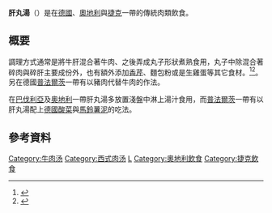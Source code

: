 {{noteTA
|1=zh-cn:土豆; zh-hk:薯仔; zh-mo:薯仔; zh-sg:土豆; zh-tw:馬鈴薯
}}
{{Infobox prepared food
| name             = 肝丸湯
| image            = File:Leberknoedelsuppe.jpg
| caption          = 一盤肝丸湯
| alternate_name   = 巴伐利亞肝丸湯、維也納肝丸湯、牛肝餃子湯
| region          = [[德國|德國]]、[[奧地利|奧地利]]、[[捷克|捷克]]
| main_ingredient  = 碎牛肉、碎牛肝
}}

'''肝丸湯'''（{{lang-de|Leberknödel}}）是在[[德國|德國]]、[[奧地利|奧地利]]與[[捷克|捷克]]一帶的傳統肉類飲食。

== 概要 ==
調理方式通常是將牛肝混合著牛肉、之後弄成丸子形狀煮熟食用，丸子中除混合著碎肉與碎肝主要成份外，也有額外添加[[香芹|香芹]]、麵包粉或是生雞蛋等其它食材。<ref>{{Cite web |url=http://cookpad.com/recipe/2211347 |script-title=ja:レバークヌーデル・ズッペ  |work=CookPad |accessdate=2014年9月7日 }}</ref><ref>{{Cite web |url=http://www.germanfoodguide.com/recipes.cfm?recipe_number=174 |script-title=de:Leberknödel (Liver Dumplings) |work=German Food Guide |accessdate=2014年9月7日 }}</ref>。另在德國[[普法爾茨|普法爾茨]]一帶有以豬肉代替牛肉的作法。

在[[巴伐利亞|巴伐利亞]]及[[奧地利|奧地利]]一帶肝丸湯多放置淺盤中淋上湯汁食用，而[[普法爾茨|普法爾茨]]一帶有以肝丸湯配上[[德國酸菜|德國酸菜]]與[[馬鈴薯泥|馬鈴薯泥]]的吃法。

== 參考資料 ==
{{Reflist}}

{{Commons cat|Leberknödel}}

{{DEFAULTSORT:Leberknödel}}
[[Category:牛肉汤|Category:牛肉汤]]
[[Category:西式肉汤|Category:西式肉汤]]
[[Category:德國飲食|L]]
[[Category:奧地利飲食|Category:奧地利飲食]]
[[Category:捷克飲食|Category:捷克飲食]]